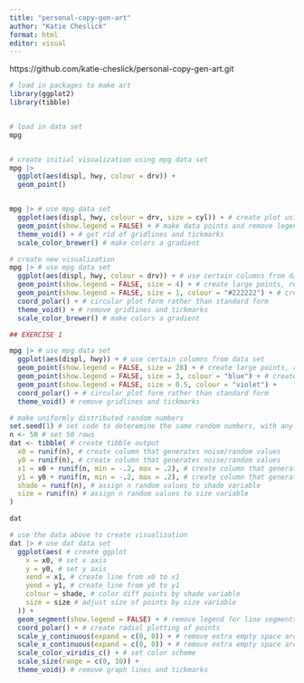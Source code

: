 ```yaml
---
title: "personal-copy-gen-art"
author: "Katie Cheslick"
format: html
editor: visual
---
```


https://github.com/katie-cheslick/personal-copy-gen-art.git


```r


# load in packages to make art
library(ggplot2)
library(tibble)


# load in data set 
mpg


# create initial visualization using mpg data set 
mpg |>
  ggplot(aes(displ, hwy, colour = drv)) + 
  geom_point()


mpg |> # use mpg data set
  ggplot(aes(displ, hwy, colour = drv, size = cyl)) + # create plot using certain columns
  geom_point(show.legend = FALSE) + # make data points and remove legend
  theme_void() + # get rid of gridlines and tickmarks 
  scale_color_brewer() # make colors a gradient


```



```r


# create new visualization
mpg |> # use mpg data set
  ggplot(aes(displ, hwy, colour = drv)) + # use certain columns from data set
  geom_point(show.legend = FALSE, size = 4) + # create large points, remove legend
  geom_point(show.legend = FALSE, size = 1, colour = "#222222") + # create smaller black points in same location 
  coord_polar() + # circular plot form rather than standard form
  theme_void() + # remove gridlines and tickmarks 
  scale_color_brewer() # make colors a gradient


```



```r


## EXERCISE 1

mpg |> # use mpg data set
  ggplot(aes(displ, hwy)) + # use certain columns from data set
  geom_point(show.legend = FALSE, size = 28) + # create large points, remove legend
  geom_point(show.legend = FALSE, size = 3, colour = "blue") + # create smaller black points in same location 
  geom_point(show.legend = FALSE, size = 0.5, colour = "violet") +
  coord_polar() + # circular plot form rather than standard form
  theme_void() # remove gridlines and tickmarks 


```


```r


# make uniformly distributed random numbers
set.seed(1) # set code to deteremine the same random numbers, with any seed number value
n <- 50 # set 50 rows 
dat <- tibble( # create tibble output
  x0 = runif(n), # create column that generates noise/random values
  y0 = runif(n), # create column that generates noise/random values
  x1 = x0 + runif(n, min = -.2, max = .2), # create column that generates noise/value slightly above or below x0
  y1 = y0 + runif(n, min = -.2, max = .2), # create column that generates noise/value slightly above or below y0
  shade = runif(n), # assign n random values to shade variable
  size = runif(n) # assign n random values to size variable
)

dat


```


```r


# use the data above to create visualization
dat |> # use dat data set
  ggplot(aes( # create ggplot
    x = x0, # set x axis
    y = y0, # set y axis
    xend = x1, # create line from x0 to x1
    yend = y1, # create line from y0 to y1
    colour = shade, # color diff points by shade variable
    size = size # adjust size of points by size variable
  )) +
  geom_segment(show.legend = FALSE) + # remove legend for line segments
  coord_polar() + # create radial plotting of points
  scale_y_continuous(expand = c(0, 0)) + # remove extra empty space around plot
  scale_x_continuous(expand = c(0, 0)) + # remove extra empty space around plot
  scale_color_viridis_c() + # set color scheme
  scale_size(range = c(0, 10)) + 
  theme_void() # remove graph lines and tickmarks 


```


















